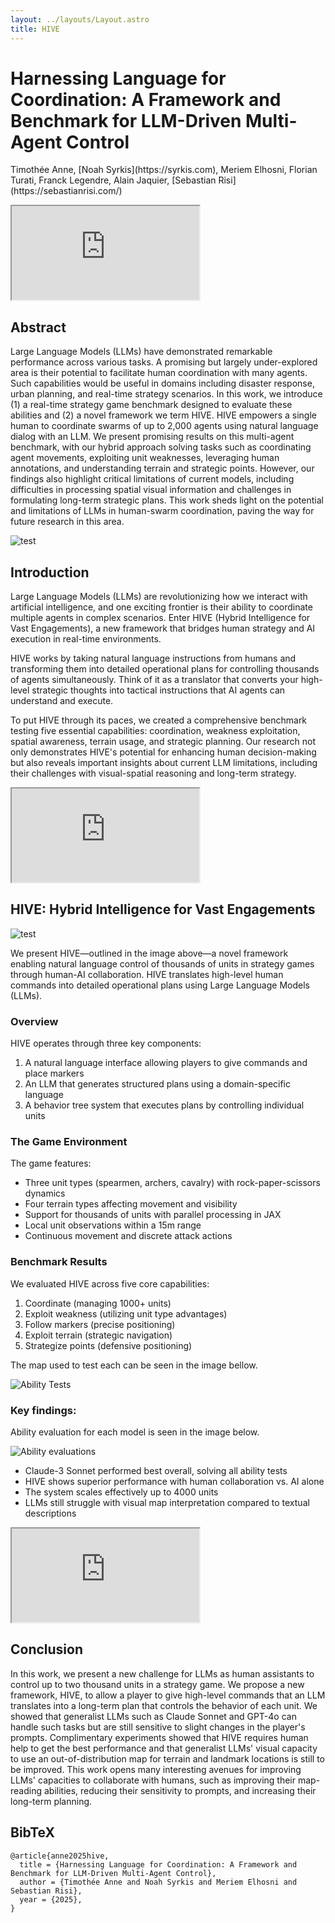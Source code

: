 ```yaml
---
layout: ../layouts/Layout.astro
title: HIVE
---
```



# Harnessing Language for Coordination: A Framework and Benchmark for LLM-Driven Multi-Agent Control

<div class="authors">
  <p>
    Timothée Anne, [Noah Syrkis](https://syrkis.com), Meriem Elhosni, Florian Turati, Franck Legendre, Alain Jaquier,
    [Sebastian Risi](https://sebastianrisi.com/)
  </p>
</div>

<iframe src="https://www.youtube.com/embed/6MUoHyp9Ty0" allow="autoplay"></iframe>

## Abstract

Large Language Models (LLMs) have demonstrated remarkable performance across various tasks. A promising but largely under-explored area is their potential to facilitate human coordination with many agents. Such capabilities would be useful in domains including disaster response, urban planning, and real-time strategy scenarios. In this work, we introduce (1) a real-time strategy game benchmark designed to evaluate these abilities and (2) a novel framework we term HIVE. HIVE empowers a single human to coordinate swarms of up to 2,000 agents using natural language dialog with an LLM. We present promising results on this multi-agent benchmark, with our hybrid approach solving tasks such as coordinating agent movements, exploiting unit weaknesses, leveraging human annotations, and understanding terrain and strategic points. However, our findings also highlight critical limitations of current models, including difficulties in processing spatial visual information and challenges in formulating long-term strategic plans. This work sheds light on the potential and limitations of LLMs in human-swarm coordination, paving the way for future research in this area.

![test](/figs/teaser_figure.png)

## Introduction

Large Language Models (LLMs) are revolutionizing how we interact with artificial intelligence, and one exciting frontier is their ability to coordinate multiple agents in complex scenarios. Enter HIVE (Hybrid Intelligence for Vast Engagements), a new framework that bridges human strategy and AI execution in real-time environments.

HIVE works by taking natural language instructions from humans and transforming them into detailed operational plans for controlling thousands of agents simultaneously. Think of it as a translator that converts your high-level strategic thoughts into tactical instructions that AI agents can understand and execute.

To put HIVE through its paces, we created a comprehensive benchmark testing five essential capabilities: coordination, weakness exploitation, spatial awareness, terrain usage, and strategic planning. Our research not only demonstrates HIVE's potential for enhancing human decision-making but also reveals important insights about current LLM limitations, including their challenges with visual-spatial reasoning and long-term strategy.

<iframe src="https://www.youtube.com/embed/5XZjfCakYeg" allow="autoplay"></iframe>

## HIVE: Hybrid Intelligence for Vast Engagements

![test](/figs/method_overview.png)

We present HIVE—outlined in the image above—a novel framework enabling natural language control of thousands of units in strategy games through human-AI collaboration. HIVE translates high-level human commands into detailed operational plans using Large Language Models (LLMs).

### Overview

HIVE operates through three key components:

1. A natural language interface allowing players to give commands and place markers
2. An LLM that generates structured plans using a domain-specific language
3. A behavior tree system that executes plans by controlling individual units

### The Game Environment

The game features:

- Three unit types (spearmen, archers, cavalry) with rock-paper-scissors dynamics
- Four terrain types affecting movement and visibility
- Support for thousands of units with parallel processing in JAX
- Local unit observations within a 15m range
- Continuous movement and discrete attack actions

### Benchmark Results

We evaluated HIVE across five core capabilities:

1. Coordinate (managing 1000+ units)
2. Exploit weakness (utilizing unit type advantages)
3. Follow markers (precise positioning)
4. Exploit terrain (strategic navigation)
5. Strategize points (defensive positioning)

The map used to test each can be seen in the image bellow.

![Ability Tests](/figs/AbilityTests.png)

### Key findings:

Ability evaluation for each model is seen in the image below.

![Ability evaluations](/figs/abilities_evaluation.svg)

- Claude-3 Sonnet performed best overall, solving all ability tests
- HIVE shows superior performance with human collaboration vs. AI alone
- The system scales effectively up to 4000 units
- LLMs still struggle with visual map interpretation compared to textual descriptions

<iframe src="https://www.youtube.com/embed/wgDBJ2tqwqo" allow="autoplay"></iframe>

## Conclusion

In this work, we present a new challenge for LLMs as human assistants to control up to two thousand units in a strategy game. We propose a new framework, HIVE, to allow a player to give high-level commands that an LLM translates into a long-term plan that controls the behavior of each unit. We showed that generalist LLMs such as Claude Sonnet and GPT-4o can handle such tasks but are still sensitive to slight changes in the player's prompts. Complimentary experiments showed that HIVE requires human help to get the best performance and that generalist LLMs' visual capacity to use an out-of-distribution map for terrain and landmark locations is still to be improved. This work opens many interesting avenues for improving LLMs' capacities to collaborate with humans, such as improving their map-reading abilities, reducing their sensitivity to prompts, and increasing their long-term planning.

## BibTeX

```
@article{anne2025hive,
  title = {Harnessing Language for Coordination: A Framework and Benchmark for LLM-Driven Multi-Agent Control},
  author = {Timothée Anne and Noah Syrkis and Meriem Elhosni and Sebastian Risi},
  year = {2025},
}
```
